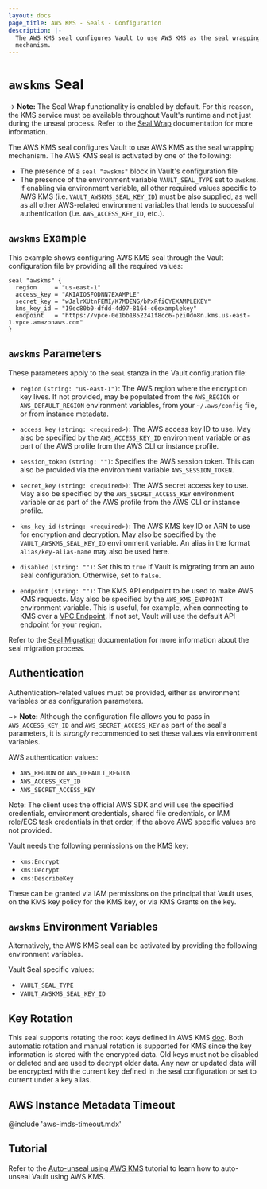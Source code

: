 ```yaml
---
layout: docs
page_title: AWS KMS - Seals - Configuration
description: |-
  The AWS KMS seal configures Vault to use AWS KMS as the seal wrapping
  mechanism.
---
```


# `awskms` Seal

-> **Note:** The Seal Wrap functionality is enabled by default. For this reason, the KMS service must be available throughout Vault's runtime and not just during the unseal process. Refer to the [Seal Wrap](/docs/enterprise/sealwrap) documentation for more information.

The AWS KMS seal configures Vault to use AWS KMS as the seal wrapping mechanism.
The AWS KMS seal is activated by one of the following:

- The presence of a `seal "awskms"` block in Vault's configuration file
- The presence of the environment variable `VAULT_SEAL_TYPE` set to `awskms`. If
  enabling via environment variable, all other required values specific to AWS
  KMS (i.e. `VAULT_AWSKMS_SEAL_KEY_ID`) must be also supplied, as well as all
  other AWS-related environment variables that lends to successful
  authentication (i.e. `AWS_ACCESS_KEY_ID`, etc.).

## `awskms` Example

This example shows configuring AWS KMS seal through the Vault configuration file
by providing all the required values:

```hcl
seal "awskms" {
  region     = "us-east-1"
  access_key = "AKIAIOSFODNN7EXAMPLE"
  secret_key = "wJalrXUtnFEMI/K7MDENG/bPxRfiCYEXAMPLEKEY"
  kms_key_id = "19ec80b0-dfdd-4d97-8164-c6examplekey"
  endpoint   = "https://vpce-0e1bb1852241f8cc6-pzi0do8n.kms.us-east-1.vpce.amazonaws.com"
}
```

## `awskms` Parameters

These parameters apply to the `seal` stanza in the Vault configuration file:

- `region` `(string: "us-east-1")`: The AWS region where the encryption key
  lives. If not provided, may be populated from the `AWS_REGION` or
  `AWS_DEFAULT_REGION` environment variables, from your `~/.aws/config` file,
  or from instance metadata.

- `access_key` `(string: <required>)`: The AWS access key ID to use. May also be
  specified by the `AWS_ACCESS_KEY_ID` environment variable or as part of the
  AWS profile from the AWS CLI or instance profile.

- `session_token` `(string: "")`: Specifies the AWS session token. This can
  also be provided via the environment variable `AWS_SESSION_TOKEN`.

- `secret_key` `(string: <required>)`: The AWS secret access key to use. May
  also be specified by the `AWS_SECRET_ACCESS_KEY` environment variable or as
  part of the AWS profile from the AWS CLI or instance profile.

- `kms_key_id` `(string: <required>)`: The AWS KMS key ID or ARN to use for encryption
  and decryption. May also be specified by the `VAULT_AWSKMS_SEAL_KEY_ID`
  environment variable.  An alias in the format `alias/key-alias-name` may also be used here.

- `disabled` `(string: "")`: Set this to `true` if Vault is migrating from an auto seal configuration. Otherwise, set to `false`.

- `endpoint` `(string: "")`: The KMS API endpoint to be used to make AWS KMS
  requests. May also be specified by the `AWS_KMS_ENDPOINT` environment
  variable. This is useful, for example, when connecting to KMS over a [VPC
  Endpoint](https://docs.aws.amazon.com/kms/latest/developerguide/kms-vpc-endpoint.html).
  If not set, Vault will use the default API endpoint for your region.

Refer to the [Seal Migration](/docs/concepts/seal#seal-migration) documentation for more information about the seal migration process.

## Authentication

Authentication-related values must be provided, either as environment
variables or as configuration parameters.

~> **Note:** Although the configuration file allows you to pass in
`AWS_ACCESS_KEY_ID` and `AWS_SECRET_ACCESS_KEY` as part of the seal's parameters, it
is _strongly_ recommended to set these values via environment variables.

AWS authentication values:

- `AWS_REGION` or `AWS_DEFAULT_REGION`
- `AWS_ACCESS_KEY_ID`
- `AWS_SECRET_ACCESS_KEY`

Note: The client uses the official AWS SDK and will use the specified
credentials, environment credentials, shared file credentials, or IAM role/ECS
task credentials in that order, if the above AWS specific values are not
provided.

Vault needs the following permissions on the KMS key:

- `kms:Encrypt`
- `kms:Decrypt`
- `kms:DescribeKey`

These can be granted via IAM permissions on the principal that Vault uses, on
the KMS key policy for the KMS key, or via KMS Grants on the key.

## `awskms` Environment Variables

Alternatively, the AWS KMS seal can be activated by providing the following
environment variables.

Vault Seal specific values:

- `VAULT_SEAL_TYPE`
- `VAULT_AWSKMS_SEAL_KEY_ID`

## Key Rotation

This seal supports rotating the root keys defined in AWS KMS
[doc](https://docs.aws.amazon.com/kms/latest/developerguide/rotate-keys.html). Both automatic
rotation and manual rotation is supported for KMS since the key information is stored with the
encrypted data. Old keys must not be disabled or deleted and are used to decrypt older data.
Any new or updated data will be encrypted with the current key defined in the seal configuration
or set to current under a key alias.

## AWS Instance Metadata Timeout

@include 'aws-imds-timeout.mdx'

## Tutorial

Refer to the [Auto-unseal using AWS KMS](https://learn.hashicorp.com/vault/operations/ops-autounseal-aws-kms)
tutorial to learn how to auto-unseal Vault using AWS KMS.
